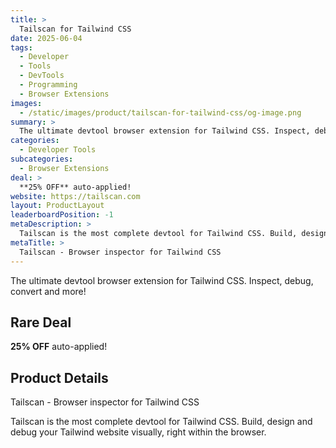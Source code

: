 ```yaml
---
title: >
  Tailscan for Tailwind CSS
date: 2025-06-04
tags:
  - Developer
  - Tools
  - DevTools
  - Programming
  - Browser Extensions
images:
  - /static/images/product/tailscan-for-tailwind-css/og-image.png
summary: >
  The ultimate devtool browser extension for Tailwind CSS. Inspect, debug, convert and more!
categories:
  - Developer Tools
subcategories:
  - Browser Extensions
deal: >
  **25% OFF** auto-applied!
website: https://tailscan.com
layout: ProductLayout
leaderboardPosition: -1
metaDescription: >
  Tailscan is the most complete devtool for Tailwind CSS. Build, design and debug your Tailwind website visually, right within the browser.
metaTitle: >
  Tailscan - Browser inspector for Tailwind CSS
---
```

The ultimate devtool browser extension for Tailwind CSS. Inspect, debug, convert and more!

## Rare Deal

**25% OFF** auto-applied!

## Product Details

Tailscan - Browser inspector for Tailwind CSS

Tailscan is the most complete devtool for Tailwind CSS. Build, design and debug your Tailwind website visually, right within the browser.
